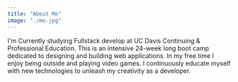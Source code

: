 ```yaml
---
title: "About Me"
image: "./me.jpg"
---
```


I'm Currently studying Fullstack develop at UC Davis Continuing & Professional Education. This is an intensive 24-week long boot camp dedicated to designing and building web applications. In my free time I enjoy being outside and playing video games. I continuously educate myself with new technologies to unleash my creativity as a developer.
